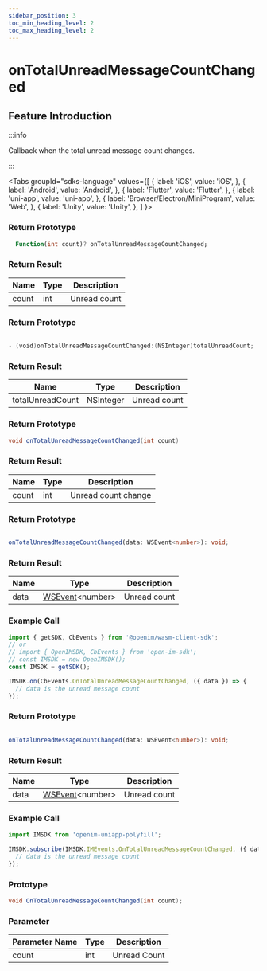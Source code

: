 ```yaml
---
sidebar_position: 3
toc_min_heading_level: 2
toc_max_heading_level: 2
---
```


# onTotalUnreadMessageCountChanged

## Feature Introduction

:::info

Callback when the total unread message count changes.

:::

<Tabs
groupId="sdks-language"
values={[
{ label: 'iOS', value: 'iOS', },
{ label: 'Android', value: 'Android', },
{ label: 'Flutter', value: 'Flutter', },
{ label: 'uni-app', value: 'uni-app', },
{ label: 'Browser/Electron/MiniProgram', value: 'Web', },
{ label: 'Unity', value: 'Unity', },
]
}>

<TabItem value="Flutter">

### Return Prototype

```dart showLineNumbers
  Function(int count)? onTotalUnreadMessageCountChanged;
```

### Return Result

| Name  | Type | Description     |
| ----- | ---- | --------------- |
| count | int  | Unread count |

</TabItem>

<TabItem value="iOS">

### Return Prototype

```swift showLineNumbers

- (void)onTotalUnreadMessageCountChanged:(NSInteger)totalUnreadCount;

```

### Return Result

| Name             | Type      | Description     |
| ---------------- | --------- | --------------- |
| totalUnreadCount | NSInteger | Unread count |

</TabItem>

<TabItem value="Android">

### Return Prototype

```java showLineNumbers
void onTotalUnreadMessageCountChanged(int count)
```

### Return Result

| Name  | Type | Description           |
| ----- | ---- | ----------------------|
| count | int  | Unread count change   |


</TabItem>

<TabItem value="Web">

### Return Prototype

```ts showLineNumbers

onTotalUnreadMessageCountChanged(data: WSEvent<number>): void;

```

### Return Result

| Name | Type                                 | Description |
| ---- | ------------------------------------ | ----------- |
| data | [WSEvent](/class/response.mdx)<number\> | Unread count |

### Example Call

```js showLineNumbers
import { getSDK, CbEvents } from '@openim/wasm-client-sdk';
// or
// import { OpenIMSDK, CbEvents } from 'open-im-sdk';
// const IMSDK = new OpenIMSDK();
const IMSDK = getSDK();

IMSDK.on(CbEvents.OnTotalUnreadMessageCountChanged, ({ data }) => {
  // data is the unread message count
});
```

</TabItem>

<TabItem value="uni-app">

### Return Prototype

```ts showLineNumbers

onTotalUnreadMessageCountChanged(data: WSEvent<number>): void;

```

### Return Result

| Name | Type                                 | Description |
| ---- | ------------------------------------ | ----------- |
| data | [WSEvent](/class/response.mdx)<number\> | Unread count |

### Example Call

```js showLineNumbers
import IMSDK from 'openim-uniapp-polyfill';

IMSDK.subscribe(IMSDK.IMEvents.OnTotalUnreadMessageCountChanged, ({ data }) => {
  // data is the unread message count
});
```

</TabItem>

<TabItem value="Unity">

### Prototype

```C# showLineNumbers
void OnTotalUnreadMessageCountChanged(int count);
```

### Parameter 

| Parameter Name   | Type | Description       |
| ----- | ---- | ---------- |
| count | int  | Unread Count |

</TabItem>


</Tabs>
